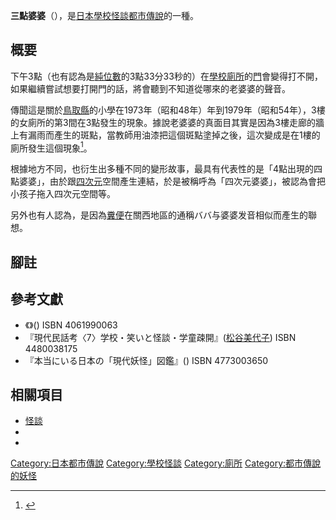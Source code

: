 '''三點婆婆'''（{{jpn|j=三時ババア|hg=さんじババア|rm=Sanji Baba-}}），是[[日本|日本]][[學校怪談|學校怪談]][[都市傳說|都市傳說]]的一種。

== 概要 ==
下午3點（也有認為是[[純位數|純位數]]的3點33分33秒的）在[[學校|學校]][[廁所|廁所]]的[[門|門]]會變得打不開，如果繼續嘗試想要打開門的話，將會聽到不知道從哪來的老婆婆的聲音。

傳聞這是關於[[鳥取縣|鳥取縣]]的小學在1973年（昭和48年）年到1979年（昭和54年），3樓的女廁所的第3間在3點發生的現象。據說老婆婆的真面目其實是因為3樓走廊的牆上有漏雨而產生的斑點，當教師用油漆把這個斑點塗掉之後，這次變成是在1樓的廁所發生這個現象<ref>{{Cite book<!--|和書-->|author=[[松谷美代子|松谷美代子]]|title=現代民話考 7 学校・笑いと怪談・学童疎開|year=2003|publisher=[[筑摩書房|筑摩書房]]|series={{link-ja|筑摩文庫|ちくま文庫}}|isbn=978-4-480-03817-3|pages=117-118頁}}</ref>。

根據地方不同，也衍生出多種不同的變形故事，最具有代表性的是「4點出現的四點婆婆」，由於跟[[四維|四次元]]空間產生連結，於是被稱呼為「四次元婆婆」，被認為會把小孩子拖入四次元空間等。

另外也有人認為，是因為[[糞便|糞便]]在關西地區的通稱ババ与婆婆发音相似而產生的聯想。

== 腳註 ==
{{Reflist}}

== 參考文獻 ==
*《{{link-ja|學校怪談 (常光徹)|学校の怪談 (小説)|學校怪談}}》({{link-ja|常光徹|常光徹}}) ISBN 4061990063
*『現代民話考〈7〉学校・笑いと怪談・学童疎開』([[松谷美代子|松谷美代子]]) ISBN 4480038175
*『本当にいる日本の「現代妖怪」図鑑』({{link-ja|山口敏太郎|山口敏太郎}}) ISBN 4773003650

== 相關項目 ==
* [[怪談|怪談]]
* {{link-ja|紫婆婆|紫ババア}}
* {{link-ja|四點婆婆|ヨジババ}}

{{DEFAULTSORT:三點婆婆}}
[[Category:日本都市傳說|Category:日本都市傳說]]
[[Category:學校怪談|Category:學校怪談]]
[[Category:廁所|Category:廁所]]
[[Category:都市傳說的妖怪|Category:都市傳說的妖怪]]